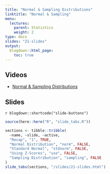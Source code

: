 ```yaml
---
title: "Normal & Sampling Distributions"
linktitle: "Normal & Sampling"
menu:
  lectures:
    parent: Statistics
    weight: 2
type: docs
slides: "21-slides"
output:
  blogdown::html_page:
    toc: true
---
```


## Videos

- [Normal & Sampling Distributions](https://youtu.be/astiJBcsY04)

## Slides

`r blogdown::shortcode("slide-buttons")`

```r

source(here::here("R", "slide_tabs.R"))

sections <- tibble::tribble(
  ~name, ~slide, ~active,
  "Recap", "1", TRUE,
  "Normal Distribution", "norm", FALSE,
  "Standard Normal", "stdnorm", FALSE,
  "Using Z-Scores", "use", FALSE,
  "Sampling Distribution", "sampling", FALSE
)
slide_tabs(sections, "/slides/21-slides.html")
```